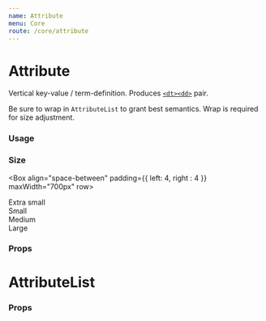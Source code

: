 ```yaml
---
name: Attribute
menu: Core
route: /core/attribute
---
```



# Attribute

Vertical key-value / term-definition. Produces [`<dt><dd>`](https://developer.mozilla.org/en-US/docs/Web/HTML/Element/dt) pair.

Be sure to wrap in `AttributeList` to grant best semantics. Wrap is required for size adjustment.

### Usage

<Playground>
  <AttributeList>
    <Attribute name="Term" value="Definition" />
    <Attribute name="Key" value="Value" />
  </AttributeList>
</Playground>

### Size

<Playground>

<Box align="space-between" padding={{ left: 4, right : 4 }} maxWidth="700px" row>
  <div>
    <InterfaceHeader section flow>Extra small</InterfaceHeader>
    <AttributeList size="xs">
      <Attribute name="Term" value="Definition" />
      <Attribute name="Key" value="Value" />
    </AttributeList>
  </div>

  <div>
    <InterfaceHeader section flow>Small</InterfaceHeader>
    <AttributeList size="sm">
      <Attribute name="Term" value="Definition" />
      <Attribute name="Key" value="Value" />
    </AttributeList>
  </div>

  <div>
    <InterfaceHeader section flow>Medium</InterfaceHeader>
    <AttributeList size="md">
      <Attribute name="Term" value="Definition" />
      <Attribute name="Key" value="Value" />
    </AttributeList>
  </div>

  <div>
    <InterfaceHeader section flow>Large</InterfaceHeader>
    <AttributeList size="lg">
      <Attribute name="Term" value="Definition" />
      <Attribute name="Key" value="Value" />
    </AttributeList>
  </div>
</Box>

</Playground>

### Props

<Props of={Attribute} />


# AttributeList

### Props

<Props of={AttributeList} />

